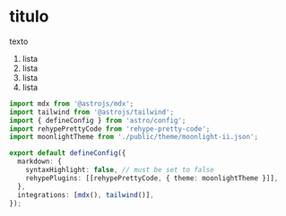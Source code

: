 # titulo
texto

1. lista
2. lista
3. lista
4. lista


```ts {4-5} showLineNumbers
import mdx from '@astrojs/mdx';
import tailwind from '@astrojs/tailwind';
import { defineConfig } from 'astro/config';
import rehypePrettyCode from 'rehype-pretty-code';
import moonlightTheme from './public/theme/moonlight-ii.json';

export default defineConfig({
  markdown: {
    syntaxHighlight: false, // must be set to false
    rehypePlugins: [[rehypePrettyCode, { theme: moonlightTheme }]],
  },
  integrations: [mdx(), tailwind()],
});
```
